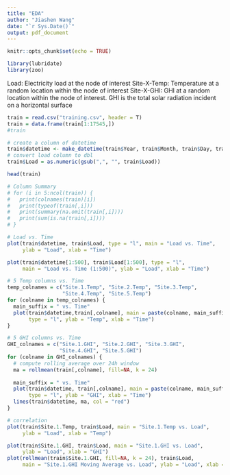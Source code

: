 ```yaml
---
title: "EDA"
author: "Jiashen Wang"
date: "`r Sys.Date()`"
output: pdf_document
---
```


```r
knitr::opts_chunk$set(echo = TRUE)
```

```r
library(lubridate)
library(zoo)
```

Load: Electricity load at the node of interest \newline
Site-X-Temp: Temperature at a random location within the node of interest \newline
Site-X-GHI: GHI at a random location within the node of interest. GHI is the total solar radiation incident on a horizontal surface \newline

```r
train = read.csv("training.csv", header = T)
train = data.frame(train[1:17545,])
#train
```

```r
# create a column of datetime
train$datetime <- make_datetime(train$Year, train$Month, train$Day, train$Hour)
# convert load column to dbl
train$Load = as.numeric(gsub(",", "", train$Load))

head(train)
```

```r
# Column Summary
# for (i in 5:ncol(train)) {
#   print(colnames(train)[i])
#   print(typeof(train[,i]))
#   print(summary(na.omit(train[,i])))
#   print(sum(is.na(train[,i])))
# }
```

```r
# Load vs. Time
plot(train$datetime, train$Load, type = "l", main = "Load vs. Time", 
     ylab = "Load", xlab = "Time")

plot(train$datetime[1:500], train$Load[1:500], type = "l", 
     main = "Load vs. Time (1:500)", ylab = "Load", xlab = "Time")
```
\newpage

```r
# 5 Temp columns vs. Time
temp_colnames = c("Site.1.Temp", "Site.2.Temp", "Site.3.Temp", 
                  "Site.4.Temp", "Site.5.Temp")
for (colname in temp_colnames) {
  main_suffix = " vs. Time"
  plot(train$datetime,train[,colname], main = paste(colname, main_suffix), 
       type = "l", ylab = "Temp", xlab = "Time")
}
```
\newpage

```r
# 5 GHI columns vs. Time
GHI_colnames = c("Site.1.GHI", "Site.2.GHI", "Site.3.GHI", 
                 "Site.4.GHI", "Site.5.GHI")
for (colname in GHI_colnames) {
  # compute rolling average over 24h window
  ma = rollmean(train[,colname], fill=NA, k = 24)
  
  main_suffix = " vs. Time"
  plot(train$datetime, train[,colname], main = paste(colname, main_suffix), 
       type = "l", ylab = "GHI", xlab = "Time")
  lines(train$datetime, ma, col = "red")
}
```
\newpage

```r
# correlation
plot(train$Site.1.Temp, train$Load, main = "Site.1.Temp vs. Load", 
     ylab = "Load", xlab = "Temp")

plot(train$Site.1.GHI, train$Load, main = "Site.1.GHI vs. Load", 
     ylab = "Load", xlab = "GHI")
plot(rollmean(train$Site.1.GHI, fill=NA, k = 24), train$Load, 
     main = "Site.1.GHI Moving Average vs. Load", ylab = "Load", xlab = "GHI MA")
```

